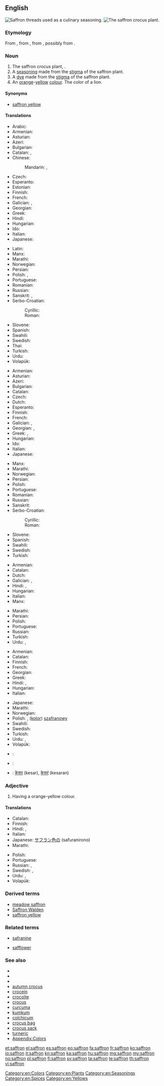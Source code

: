 {{also|Saffron}}
==English==
{{slim-wikipedia}}
[[Image:Iran saffron threads.jpg|thumb|Saffron threads used as a culinary seasoning. ]]
[[Image:Crocus_sativus_sahuran.jpg|thumb|The saffron crocus plant.]]

===Etymology===
From {{etyl|fro}} {{term|safran|lang=fro}}, from {{etyl|ML.}} {{term|safranum|lang=la}}, from {{etyl|ar}} {{term|sc=Arab|زعفران|زَعْفَرَان|tr=za'farān|lang=ar}}, possibly from {{etyl|fa}} {{term|زرپران|tr=zar-parân|lang=fa}}.

===Noun===
{{en-noun|s|-}}

# The saffron crocus plant, {{taxlink|Crocus sativus|species}}.
# A [[seasoning]] made from the [[stigma]] of the saffron plant.
# A [[dye]] made from the [[stigma]] of the saffron plant.
# An [[orange]]-[[yellow]] [[color|colour]]. The color of a lion.
#: {{color panel|F4C430}}

====Synonyms====
* {{sense|colour}} [[saffron yellow]]

====Translations====
{{trans-top|plant}}
* Arabic: {{t-|ar|زعفران|alt=زَعْفَرَان}}
* Armenian: {{t-|hy|քրքում|tr=k’rk’um}}
* Asturian: {{t-|ast|azafrán|m}}
* Azeri: {{t+|az|zəfəran}}
* Bulgarian: {{t-|bg|шафран|m}}
* Catalan: {{t-|ca|safranera|f}}, {{t-|ca|safrà|m}}
* Chinese:
*: Mandarin: {{t|cmn|番紅花}}, {{t|cmn|番红花|tr=fān hóng huā}}
* Czech: {{t-|cs|šafrán|m}}
* Esperanto: {{t-|eo|safrano}}
* Estonian: {{t+|et|safran}}
* Finnish: {{t-|fi|maustesahrami}}
* French: {{t+|fr|safran}}
* Galician: {{t-|gl|azafrán|m}}, {{t-|gl|sasafrán|m}}
* Georgian: {{t+|ka|ზაფრანა|sc=Geor}}
* Greek: {{t+|el|κρόκος|m|tr=krókos}}
* Hindi: {{t-|hi|केसर|tr=kesar|f}}
* Hungarian: {{t+|hu|sáfrány}}
* Ido: {{t+|io|safrano}}
* Italian: {{t+|it|zafferano|m}}
* Japanese: {{t-|ja|サフラン|tr=safuran}}
{{trans-mid}}
* Latin: {{t-|la|safranum}}
* Manx: {{t|gv|crogh|m}}
* Marathi: {{t-|mr|केसर|tr=kesar|sc=Deva}}
* Norwegian: {{t+|no|safran}}
* Persian: {{t+|fa|زعفران|tr=za,ferān}}
* Polish: {{t+|pl|szafran|m}}, {{t+|pl|krokus|m}}
* Portuguese: {{t+|pt|açafrão|m}}
* Romanian: {{t+|ro|șofran|m}}
* Russian: {{t+|ru|шафран|m|tr=šafrán}}
* Sanskrit: {{t-|sa|कुङ्कुम}}, {{t-|sa|kuṅkum}}
* Serbo-Croatian:
*: Cyrillic: {{t-|sh|шафран|m}}
*: Roman: {{t-|sh|šafran|m}}
* Slovene: {{t+|sl|žafran|m}}
* Spanish: {{t+|es|azafrán|m}}
* Swahili: {{t-|sw|mzafarani}}
* Swedish: {{t+|sv|saffran}}
* Thai: {{t-|th|หญ้าฝรั่น|tr=Ya Faran}}
* Turkish: {{t+|tr|safran}}
* Urdu: {{t-|ur|کیسر|tr=kesar|f}}
* Volapük: {{t-|vo|safranakrok}}
{{trans-bottom}}

{{trans-top|spice}}
* Armenian: {{t-|hy|քրքում|tr=k’rk’um}}
* Asturian: {{t-|ast|azafrán|m}}
* Azeri: {{t+|az|zəfəran}}
* Bulgarian: {{t-|bg|шафран|m}}
* Catalan: {{t-|ca|safrà|m}}
* Czech: {{t-|cs|šafrán|m}}
* Dutch: {{t+|nl|saffraan}}
* Esperanto: {{t-|eo|safrano}}
* Finnish: {{t-|fi|sahrami}}
* French: {{t+|fr|safran}}
* Galician: {{t-|gl|azafrán|m}}, {{t-|gl|sasafrán|m}}
* Georgian: {{t-|ka|ყვითელი ყვავილი|sc=Geor}}, {{t+|ka|ზაფრანა|sc=Geor}}
* Greek: {{t+|el|κρόκος|m|tr=krókos}}, {{t+|el|ζαφορά|f|tr=zaforá}}
* Hungarian: {{t+|hu|sáfrány}}
* Ido: {{t+|io|safrano}}
* Italian: {{t+|it|zafferano|m}}
* Japanese: {{t-|ja|サフラン|tr=safuran}}
{{trans-mid}}
* Manx: {{t|gv|crogh|m}}
* Marathi: {{t-|mr|केसर|tr=kesar|sc=Deva}}
* Norwegian: {{t+|no|safran}}
* Persian: {{t+|fa|زعفران|tr=za,ferān}}
* Polish: {{t+|pl|szafran|m}}
* Portuguese: {{t+|pt|açafrão|m}}
* Romanian: {{t+|ro|șofran|m}}
* Russian: {{t+|ru|шафран|m|tr=šafrán}}
* Sanskrit: {{t-|sa|केसर|n}}
* Serbo-Croatian:
*: Cyrillic: {{t-|sh|шафран|m}}
*: Roman: {{t-|sh|šafran|m}}
* Slovene: {{t+|sl|žafran|m}}
* Spanish: {{t+|es|azafrán|m}}
* Swahili: {{t-|sw|zafarani}}
* Swedish: {{t+|sv|saffran}}
* Turkish: {{t+|tr|safran}}
{{trans-bottom}}

{{trans-top|dye}}
* Armenian: {{t-|hy|քրքում|tr=k’rk’um}}
* Catalan: {{t-|ca|safrà|m}}
* Dutch: {{t+|nl|saffraan}}
* Galician: {{t-|gl|azafrán|m}}, {{t-|gl|sasafrán|m}}
* Hindi: {{t+|hi|केसरी|tr=kesarī}}, {{t-|hi|केसरिया|tr=kesariyā}}
* Hungarian: {{t+|hu|sáfrány}}
* Italian: {{t+|it|zafferano|m}}
* Manx: {{t|gv|crogh|m}}
{{trans-mid}}
* Marathi: {{t+|mr|केसरी|tr=kesarī|sc=Deva}}
* Persian: {{t+|fa|زعفرانی|tr=za,ferāni}}
* Polish: {{t+|pl|szafran|m}}
* Portuguese: {{t+|pt|açafrão|m}}
* Russian: {{t+|ru|шафран|m|tr=šafrán}}
* Turkish: {{t+|tr|safran}}
* Urdu: {{t-|ur|کیسری|tr=kesarī}}, {{t-|ur|کیسریا|tr=kesariyā}}
{{trans-bottom}}

{{trans-top|colour}}
* Armenian: {{t-|hy|քրքում|tr=k’rk’um}}
* Catalan: {{t-|ca|safrà|m}}
* Finnish: {{t-|fi|sahraminkeltainen}}
* French: {{t+|fr|safran}}
* Georgian: {{t-|ka|ზაფრანის ფერი|sc=Geor}}
* Greek: {{t-|el|βαθυκίτρινο|n|tr=vaθikítrino}}
* Hindi: {{t+|hi|केसरी|tr=kesarī}}, {{t-|hi|केसरिया|tr=kesariyā}}
* Hungarian: {{t+|hu|sáfrány}}
* Italian: {{t+|it|zafferano|m}}
{{trans-mid}}
* Japanese: {{t-|ja|サフラン色|tr=safuraniro}}
* Marathi: {{t+|mr|केसरी|tr=kesarī|sc=Deva}}
* Norwegian: {{t+|no|safran}}
* Polish: {{t+|pl|szafran|m}}, ([[kolor]]) [[szafranowy]] {{m}}
* Swahili: {{t-|sw|rangi ya zafarani}}
* Swedish: {{t+|sv|saffran}}
* Turkish: {{t+|tr|safran}}
* Urdu: {{t-|ur|کیسری|tr=kesarī}}, {{t-|ur|کیسریا|tr=kesariyā}}
* Volapük: {{t-|vo|safranayelov}}
{{trans-bottom}}

{{checktrans-top}}
* {{ttbc|fa}}: {{fa-Arab|[[سورنجان]]}}
* {{ttbc|gv}}: {{t-|gv|crogh|m}}
* {{ttbc|sa}}: [[केसर]] (kesar), [[केसरं]] (kesaran)
{{trans-bottom}}

===Adjective===
{{en-adj|?}}

# Having a orange-yellow colour.

====Translations====
{{trans-top|colour}}
* Catalan: {{t-|ca|safrà}}
* Finnish: {{t-|fi|sahraminkeltainen}}
* Hindi: {{t+|hi|केसरी|tr=kesarī}}, {{t-|hi|केसरिया|tr=kesariyā}}
* Italian: {{t+|it|zafferano|m}}
* Japanese: [[サフラン色]]の (safuranirono)
* Marathi: {{t+|mr|केसरी|tr=kesarī|sc=Deva}}
{{trans-mid}}
* Polish: {{t-|pl|szafranowy}}
* Portuguese: {{t+|pt|açafrão}}
* Russian: {{t+|ru|шафранный|tr=šafránnyj}}, {{t+|ru|шафрановый|tr=šafránovyj}}
* Swedish: {{t-|sv|saffransfärgad}}, {{t-|sv|saffransgul}}
* Urdu: {{t-|ur|کیسری|tr=kesarī}}, {{t-|ur|کیسریا|tr=kesariyā}}
* Volapük: {{t-|vo|safranayelovik}}
{{trans-bottom}}

===Derived terms===
* [[meadow saffron]]
* [[Saffron Walden]]
* [[saffron yellow]]

===Related terms===
{{rel-top|terms related to ''saffron''}}
* [[safranine]]
{{rel-mid}}
* [[safflower]]
{{rel-bottom}}

===See also===
* {{pedia|Crocus sativus}}
* {{specieslite|Crocus sativus}}
* {{commonslite|Crocus sativus}}
* [[autumn crocus]]
* [[crocein]]
* [[crocoite]]
* [[crocus]]
* [[curcuma]]
* [[kumkum]]
* [[colchicum]]
* [[crocus bag]]
* [[crocus sack]]
* [[turneric]]
* [[Appendix:Colors]]

[[Category:en:Colors]]
[[Category:en:Plants]]
[[Category:en:Seasonings]]
[[Category:en:Spices]]
[[Category:en:Yellows]]

[[et:saffron]]
[[el:saffron]]
[[es:saffron]]
[[eo:saffron]]
[[fa:saffron]]
[[fr:saffron]]
[[ko:saffron]]
[[io:saffron]]
[[it:saffron]]
[[kn:saffron]]
[[ka:saffron]]
[[hu:saffron]]
[[mg:saffron]]
[[my:saffron]]
[[no:saffron]]
[[pl:saffron]]
[[fi:saffron]]
[[sv:saffron]]
[[ta:saffron]]
[[te:saffron]]
[[th:saffron]]
[[vi:saffron]]